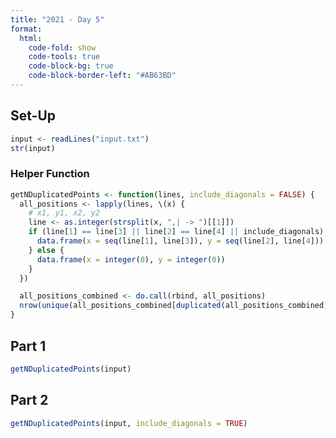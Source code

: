 ```yaml
---
title: "2021 - Day 5"
format:
  html:
    code-fold: show
    code-tools: true
    code-block-bg: true
    code-block-border-left: "#AB63BD"
---
```


## Set-Up

```r
input <- readLines("input.txt")
str(input)
```

### Helper Function

```r
getNDuplicatedPoints <- function(lines, include_diagonals = FALSE) {
  all_positions <- lapply(lines, \(x) {
    # x1, y1, x2, y2
    line <- as.integer(strsplit(x, ",| -> ")[[1]])
    if (line[1] == line[3] || line[2] == line[4] || include_diagonals) {
      data.frame(x = seq(line[1], line[3]), y = seq(line[2], line[4]))
    } else {
      data.frame(x = integer(0), y = integer(0))
    }
  })

  all_positions_combined <- do.call(rbind, all_positions)
  nrow(unique(all_positions_combined[duplicated(all_positions_combined), ]))
}
```

## Part 1

```r
getNDuplicatedPoints(input)
```

## Part 2

```r
getNDuplicatedPoints(input, include_diagonals = TRUE)
```

